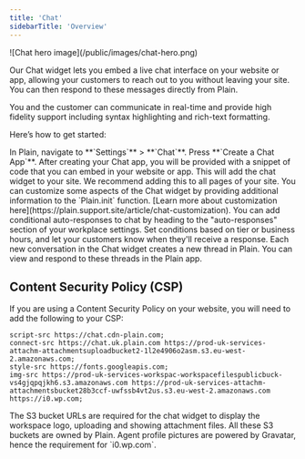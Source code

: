 ```yaml
---
title: 'Chat'
sidebarTitle: 'Overview'
---
```


<Frame>![Chat hero image](/public/images/chat-hero.png)</Frame>

Our Chat widget lets you embed a live chat interface on your website or app, allowing your customers to reach out to you without leaving your site. You can then respond to these messages directly from Plain.

You and the customer can communicate in real-time and provide high fidelity support including syntax highlighting and rich-text formatting.

Here’s how to get started:

<Steps>
  <Step title="Create your Chat app">
    In Plain, navigate to **`Settings`** > **`Chat`**. 
    Press **`Create a Chat App`**.
  </Step>
  <Step title="Add Chat to your webpage(s)">
    After creating your Chat app, you will be provided with a snippet of code that you can embed in
    your website or app. This will add the chat widget to your site. We recommend adding this to all
    pages of your site.
  </Step>
  <Step title="Customize your Chat experience">
    You can customize some aspects of the Chat widget by providing additional information to the
    `Plain.init` function. [Learn more about customization here](https://plain.support.site/article/chat-customization).
  </Step>
  <Step title="Add conditional auto-responses">
    You can add conditional auto-responses to chat by heading to the "auto-responses" section of
    your workplace settings. Set conditions based on tier or business hours, and let your customers
    know when they'll receive a response.
  </Step>
  <Step title="Viewing Chats in Plain">
    Each new conversation in the Chat widget creates a new thread in Plain. You can view and respond
    to these threads in the Plain app.
  </Step>
</Steps>

## Content Security Policy (CSP)

If you are using a Content Security Policy on your website, you will need to add the following to your CSP:

```text
script-src https://chat.cdn-plain.com;
connect-src https://chat.uk.plain.com https://prod-uk-services-attachm-attachmentsuploadbucket2-1l2e4906o2asm.s3.eu-west-2.amazonaws.com;
style-src https://fonts.googleapis.com;
img-src https://prod-uk-services-workspac-workspacefilespublicbuck-vs4gjqpqjkh6.s3.amazonaws.com https://prod-uk-services-attachm-attachmentsbucket28b3ccf-uwfssb4vt2us.s3.eu-west-2.amazonaws.com https://i0.wp.com;
```

<Note>
  The S3 bucket URLs are required for the chat widget to display the workspace logo, uploading and showing attachment files. All these S3 buckets are owned by Plain. Agent profile pictures are powered by Gravatar, hence the requirement for `i0.wp.com`.
</Note>